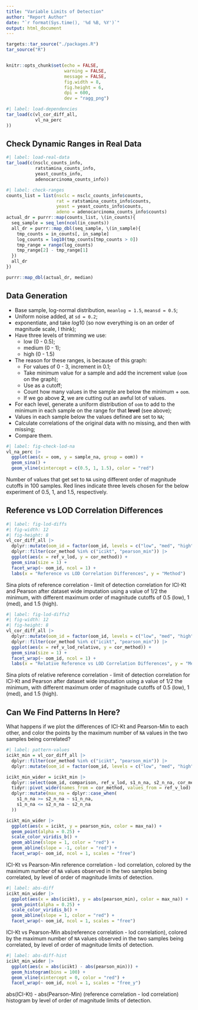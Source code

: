 ```yaml
---
title: "Variable Limits of Detection"
author: "Report Author"
date: "`r format(Sys.time(), '%d %B, %Y')`"
output: html_document
---
```


```r
targets::tar_source("./packages.R")
tar_source("R")


knitr::opts_chunk$set(echo = FALSE, 
                      warning = FALSE, 
                      message = FALSE, 
                      fig.width = 8, 
                      fig.height = 6, 
                      dpi = 600,
                      dev = "ragg_png")
```

```r
#| label: load-dependencies
tar_load(c(vl_cor_diff_all,
           vl_na_perc
))
```

## Check Dynamic Ranges in Real Data

```r
#| label: load-real-data
tar_load(c(nsclc_counts_info,
           ratstamina_counts_info,
           yeast_counts_info,
           adenocarcinoma_counts_info))
```

```r
#| label: check-ranges
counts_list = list(nsclc = nsclc_counts_info$counts,
                   rat = ratstamina_counts_info$counts,
                   yeast = yeast_counts_info$counts,
                   adeno = adenocarcinoma_counts_info$counts)
actual_dr = purrr::map(counts_list, \(in_counts){
  seq_sample = seq_len(ncol(in_counts))
  all_dr = purrr::map_dbl(seq_sample, \(in_sample){
    tmp_counts = in_counts[, in_sample]
    log_counts = log10(tmp_counts[tmp_counts > 0])
    tmp_range = range(log_counts)
    tmp_range[2] - tmp_range[1]
  })
  all_dr
})

purrr::map_dbl(actual_dr, median)
```

## Data Generation

* Base sample, log-normal distribution, `meanlog = 1.5`, `meansd = 0.5`;
* Uniform noise added, at `sd = 0.2`;
* exponentiate, and take $log10$ (so now everything is on an order of magnitude scale, I think);
* Have three levels of trimming we use:
  * low (0 - 0.5);
  * medium (0 - 1);
  * high (0 - 1.5)
* The reason for these ranges, is because of this graph:
  * For values of 0 - 3, increment in 0.1;
  * Take minimum value for a sample and add the increment value (`oom` on the graph);
  * Use as a cutoff;
  * Count how many values in the sample are below the minimum + `oom`.
  * If we go above **2**, we are cutting out an awful lot of values.
* For each level, generate a uniform distribution of `oom` to add to the minimum in each sample on the range for that **level** (see above);
* Values in each sample below the values defined are set to `NA`;
* Calculate correlations of the original data with no missing, and then with missing;
* Compare them.


```r
#| label: fig-check-lod-na
vl_na_perc |>
  ggplot(aes(x = oom, y = sample_na, group = oom)) +
  geom_sina() +
  geom_vline(xintercept = c(0.5, 1, 1.5), color = "red")
```

Number of values that get set to `NA` using different order of magnitude cutoffs in 100 samples.
Red lines indicate three levels chosen for the below experiment of 0.5, 1, and 1.5, respectively.

## Reference vs LOD Correlation Differences

```r
#| label: fig-lod-diffs
#| fig-width: 12
#| fig-height: 8
vl_cor_diff_all |>
  dplyr::mutate(oom_id = factor(oom_id, levels = c("low", "med", "high"))) |>
  dplyr::filter(cor_method %in% c("icikt", "pearson_min")) |>
  ggplot(aes(x = ref_v_lod, y = cor_method)) +
  geom_sina(size = 1) +
  facet_wrap(~ oom_id, ncol = 1) +
  labs(x = "Reference vs LOD Correlation Differences", y = "Method")
```

Sina plots of reference correlation - limit of detection correlation for ICI-Kt and Pearson after dataset wide imputation using a value of 1/2 the minimum, with different maximum order of magnitude cutoffs of 0.5 (low), 1 (med), and 1.5 (high).

```r
#| label: fig-lod-diffs2
#| fig-width: 12
#| fig-height: 8
vl_cor_diff_all |>
  dplyr::mutate(oom_id = factor(oom_id, levels = c("low", "med", "high"))) |>
  dplyr::filter(cor_method %in% c("icikt", "pearson_min")) |>
  ggplot(aes(x = ref_v_lod_relative, y = cor_method)) +
  geom_sina(size = 1) +
  facet_wrap(~ oom_id, ncol = 1) +
  labs(x = "Relative Reference vs LOD Correlation Differences", y = "Method")
```

Sina plots of relative reference correlation - limit of detection correlation for ICI-Kt and Pearson after dataset wide imputation using a value of 1/2 the minimum, with different maximum order of magnitude cutoffs of 0.5 (low), 1 (med), and 1.5 (high).

## Can We Find Patterns In Here?

What happens if we plot the differences of ICI-Kt and Pearson-Min to each other, and color the points by the maximum number of `NA` values in the two samples being correlated?

```r
#| label: pattern-values
icikt_min = vl_cor_diff_all |>
  dplyr::filter(cor_method %in% c("icikt", "pearson_min")) |>
  dplyr::mutate(oom_id = factor(oom_id, levels = c("low", "med", "high")))

icikt_min_wider = icikt_min |>
  dplyr::select(oom_id, comparison, ref_v_lod, s1_n_na, s2_n_na, cor_method) |>
  tidyr::pivot_wider(names_from = cor_method, values_from = ref_v_lod) |>
  dplyr::mutate(max_na = dplyr::case_when(
    s1_n_na >= s2_n_na ~ s1_n_na,
    s1_n_na <= s2_n_na ~ s2_n_na
  ))

icikt_min_wider |>
  ggplot(aes(x = icikt, y = pearson_min, color = max_na)) +
  geom_point(alpha = 0.25) +
  scale_color_viridis_b() +
  geom_abline(slope = 1, color = "red") +
  geom_abline(slope = -1, color = "red") +
  facet_wrap(~ oom_id, ncol = 1, scales = "free")
```

ICI-Kt vs Pearson-Min reference correlation - lod correlation, colored by the maximum number of `NA` values observed in the two samples being correlated, by level of order of magnitude limits of detection.


```r
#| label: abs-diff
icikt_min_wider |>
  ggplot(aes(x = abs(icikt), y = abs(pearson_min), color = max_na)) +
  geom_point(alpha = 0.25) +
  scale_color_viridis_b() +
  geom_abline(slope = 1, color = "red") +
  facet_wrap(~ oom_id, ncol = 1, scales = "free")
```
ICI-Kt vs Pearson-Min abs(reference correlation - lod correlation), colored by the maximum number of `NA` values observed in the two samples being correlated, by level of order of magnitude limits of detection.

```r
#| label: abs-diff-hist
icikt_min_wider |>
  ggplot(aes(x = abs(icikt) - abs(pearson_min))) +
  geom_histogram(bins = 100) +
  geom_vline(xintercept = 0, color = "red") +
  facet_wrap(~ oom_id, ncol = 1, scales = "free_y")
```

abs(ICI-Kt) - abs(Pearson-Min) (reference correlation - lod correlation) histogram by level of order of magnitude limits of detection.
